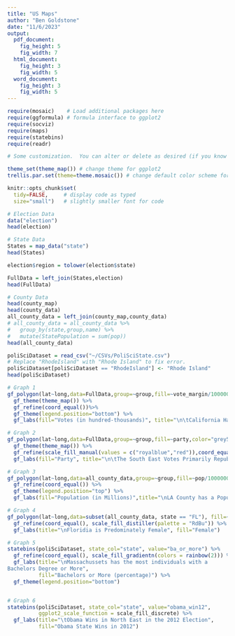 ```yaml
---
title: "US Maps"
author: "Ben Goldstone"
date: "11/6/2023"
output: 
  pdf_document:
    fig_height: 5
    fig_width: 7
  html_document:
    fig_height: 3
    fig_width: 5
  word_document:
    fig_height: 3
    fig_width: 5
---
```


```r
require(mosaic)    # Load additional packages here 
require(ggformula) # formula interface to ggplot2
require(socviz)
require(maps)
require(statebins)
require(readr)

# Some customization.  You can alter or delete as desired (if you know what you are doing).

theme_set(theme_map()) # change theme for ggplot2
trellis.par.set(theme=theme.mosaic()) # change default color scheme for lattice

knitr::opts_chunk$set(
  tidy=FALSE,     # display code as typed
  size="small")   # slightly smaller font for code
```

```r
# Election Data
data("election")
head(election)

# State Data
States = map_data("state")
head(States)

election$region = tolower(election$state)

FullData = left_join(States,election)
head(FullData)

# County Data
head(county_map)
head(county_data)
all_county_data = left_join(county_map,county_data)
# all_county_data = all_county_data %>% 
#   group_by(state,group,name) %>%
#   mutate(StatePopulation = sum(pop))
head(all_county_data)

poliSciDataset = read_csv("~/CSVs/PoliSciState.csv")
# Replace "RhodeIsland" with "Rhode Island" to fix error.
poliSciDataset[poliSciDataset == "RhodeIsland"] <- "Rhode Island"
head(poliSciDataset)
```

```r
# Graph 1
gf_polygon(lat~long,data=FullData,group=~group,fill=~vote_margin/100000,color="grey50",size=0.05) %>%
  gf_theme(theme_map()) %>% 
  gf_refine(coord_equal())%>%
  gf_theme(legend.position="bottom") %>%
  gf_labs(fill="Votes (in hundred-thousands)", title="\n\tCalifornia Has the Highest Vote Margin in the 2016 Election")

# Graph 2
gf_polygon(lat~long,data=FullData,group=~group,fill=~party,color="grey50",size=0.05) %>%
  gf_theme(theme_map()) %>% 
  gf_refine(scale_fill_manual(values = c("royalblue","red")),coord_equal()) %>%
  gf_labs(fill="Party", title="\n\tThe South East Votes Primarily Republican")

# Graph 3
gf_polygon(lat~long,data=all_county_data,group=~group,fill=~pop/1000000,color="grey50",size=0.05) %>%
  gf_refine(coord_equal()) %>%
  gf_theme(legend.position="top") %>%
  gf_labs(fill="Population (in Millions)",title="\nLA County has a Population of near 10 Million")

# Graph 4
gf_polygon(lat~long,data=subset(all_county_data, state == "FL"), fill=~female, group=~group) %>%
  gf_refine(coord_equal(), scale_fill_distiller(palette = "RdBu")) %>%
  gf_labs(title="\nFloridia is Predominately Female", fill="Female")

# Graph 5
statebins(poliSciDataset, state_col="state", value="ba_or_more") %>%
  gf_refine(coord_equal(), scale_fill_gradientn(colors = rainbow(2))) %>%
  gf_labs(title="\nMassachussets has the most individuals with a
Bachelors Degree or More",
          fill="Bachelors or More (percentage)") %>%
  gf_theme(legend.position="bottom")


# Graph 6
statebins(poliSciDataset, state_col="state", value="obama_win12",
          ggplot2_scale_function = scale_fill_discrete) %>%
  gf_labs(title="\tObama Wins in North East in the 2012 Election",
          fill="Obama State Wins in 2012")


```


